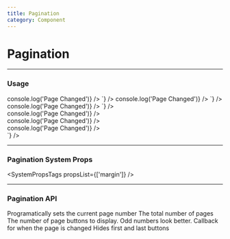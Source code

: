 ```yaml
---
title: Pagination
category: Component
---
```



# Pagination

---

### Usage

<LiveCode>
  <LiveCode.Content
    title="Basic"
    code={`
      <Pagination mb={400} pages={8} pageRange={3} onChange={() => console.log('Page Changed')} />
    `}
  />
  <LiveCode.Content
    title="No Margins"
    code={`
      <Pagination mb={400} pages={8} pageRange={3} marginsHidden onChange={() => console.log('Page Changed')} />
    `}
  />
  <LiveCode.Content
    title="Lots of Pages"
    code={`
      <Pagination mb={400} pages={30} pageRange={7} onChange={() => console.log('Page Changed')} />
    `}
  />
  <LiveCode.Content
    title="System Props"
    code={`
      <div data-id="pagination-system-props">
        <div>
          <Pagination mb={600} pages={30} pageRange={7} onChange={() => console.log('Page Changed')} />
        </div>
        <div>
          <Pagination mb={400} pages={30} pageRange={7} onChange={() => console.log('Page Changed')} />
        </div>
        <div>
          <Pagination mb={200} pages={30} pageRange={7} onChange={() => console.log('Page Changed')} />
        </div>
      </div>
    `}
  />
</LiveCode>

---

### Pagination System Props

<SystemPropsTags propsList={['margin']} />

---

### Pagination API

<Prop name="currentPage" type="number">
  Programatically sets the current page number
</Prop>

<Prop name="pages" type="number" required>
  The total number of pages
</Prop>

<Prop name="pageRange" type="number" required>
  The number of page buttons to display. Odd numbers look better.
</Prop>

<Prop name="onChange" type="function" defaultValue="(index) => void">
  Callback for when the page is changed
</Prop>

<Prop name="marginsHidden" type="bool">
  Hides first and last buttons
</Prop>
